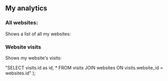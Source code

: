 
## My analytics

### All websites:

Shows a list of all my websites:


<MyDataGrid data={websites} />

### Website visits

Shows my website's visits:

  "SELECT visits.id as id, * FROM visits JOIN websites ON visits.website_id = websites.id"
);

<MyDataGrid data={visits} />

